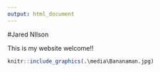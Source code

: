 ```yaml
---
output: html_document
---
```


#Jared NIlson

This is my website welcome!!



```r
knitr::include_graphics(.\media\Bananaman.jpg)
```
